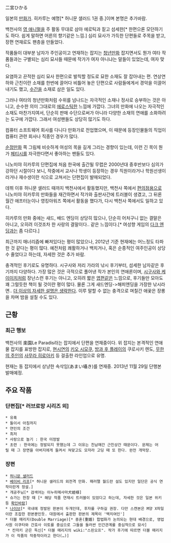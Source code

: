 二宮ひかる

일본의 [[만화가]]. 히카루는 예명[* 허니문 샐러드 1권 중.]이며 본명은 추가바람.

백천사의 [[영 애니멀]]을 주 활동 무대로 삼아 에로틱과 짙고 섬세한[* 한편으론 모던하기도 하다. 쉽게 말하면 어른의 향기같은 느낌.] 심리 묘사가 가득한 단편들로 주목을 받고, 장편 연재로도 팬층을 만들었다.

작품들이 대부분 남자가 주인공이고 연재하는 잡지는 [[청년만화]] 잡지면서도 뭔가 여타 작품들과는 구별되는 심리 묘사들 때문에 작가가 여자 아니냐는 말들이 있었는데, 여자 맞다. 

요염하고 끈적한 심리 묘사 한편으로 발칙할 정도로 묘한 소재도 잘 잡아내는 편. 연상연하와 근친이란 소재를 한번에 끌어다 비틀어 놓은 단편으로 사람들에게서 경악을 이끌어내기도 했고, [[수간]]을 소재로 삼은 일도 있다.

그러나 여타의 청년만화처럼 수위를 넘나드는 자극적인 소재나 정사로 승부하는 것은 아니고, 순수한 의미 그대로의 [[에로스]]틱한 느낌에 가깝다. 그녀의 만화에 나오는 자극적인 소재도 마찬가지여서, 단순히 판매 수단으로써가 아니라 다양한 소재의 연애를 소화하려는 도구에 가깝다. 그래서 여성팬들도 상당히 많기도 하다.

컴퓨터 소프트웨어 회사를 다니다 만화가로 전업했으며, 이 때문에 등장인물들의 직업이 컴퓨터 관련 회사나 직종인 경우가 많다. 

[[순정만화]] 쪽 그림체 비슷하게 여성의 목을 길게 그리는 경향이 있는데, 이런 긴 목이 뭔가 [[페티시]]를 자극한다면서 좋아하는 팬들도 있다. 

니노미야 히카루의 단편집에 처음 한국에 출간될 무렵은 2000년대 중후반보다 심의가 강하던 시절이다 보니, 작중에서 교사나 학생이 등장하는 경우 직원이라거나 학원선생이라거나 재수생이란 식으로 고쳐서는 단편집이 발매되었다. 

데뷔 이후 허니문 샐러드 때까지 백천사에서 활동했지만, 백천사 쪽에서 [[편의점]]용으로 니노미야 히카루의 만화들을 재간하면서 작가와 출판사간에 트러블이 생겼고, 그 뒤론 월간 애프터눈이나 영킹아워즈 쪽에서 활동을 했다가, 다시 백천사 쪽에서도 일하고 있다.  

히카루의 만화 중에는 새드, 배드 엔딩이 상당히 많으나, 단순히 어처구니 없는 결말은 아니고, 오히려 이것조차 한 사랑의 결말이다.. 같은 느낌이다.[* 여성향 게임의 [[다크 엔딩]]과는 좀 다르다.]

최근까지 매너리즘에 빠져있다는 평이 많았으나, 2012년 기준 현재에는 어느정도 타파한 것 같다는 평이 많다. 예전처럼 쾌활하거나 백치거나, 혹은 순종적인 여주인공이 상당수 줄었다고 하는데, 자세한 것은 추가 바람.

충격적인 후기로도 유명하다. 시구사와 저리 가라의 낚시 후기부터, 섬세한 남자같은 후기까지 다양하다. 가장 많은 것은 극적으로 풀어낸 작가 본인의 연애론이며,  [[시구사와 케이이치]]처럼 장난스런 후기는 아니고, 오히려 짧은 [[엽편]]같은 느낌으로, 후기들만 모아도 꽤 그럴듯한 책이 될 것이란 평이 많다. 물론 그게 새드엔딩->해피엔딩을 가장한 낚시라면.. [[더 이상의 자세한 설명은 생략한다]]. 이루 말할 수 없는 충격으로 며칠간 애꿎은 장롱을 차며 밤을 설칠 수도 있다.

== 근황 ==
=== 최근 행보 ===
백천사의 楽園Le Paradis라는 잡지에서 단편을 연재중이다. 위 잡지는 본격적인 연애물 잡지를 표방한 잡지로, [[현시연]]의 [[키오 시모쿠]], [[방과 후 플레이]]의 쿠로사키 렌도, [[무한의 주인]]의 [[사무라 히로아키]] 등 걸출한 라인업으로 유명.

현재는 동 잡지에서 상냥한 속삭임(あまい囁き)를 연재중. 2013년 11월 29일 단행본 발매예정.

== 주요 작품 ==
=== 단편집[* 러브로망 시리즈 외] ===
 * 유혹
 * 둘이서 아침까지
 * 연인의 조건
 * 최저 
 * 사랑으로 놀기 : 한국 미정발
 * 초련 : 한국에는 정발되지 못했는데 그 이유는 친남매간 근친상간 때문이다. 문제는 어릴 때 그 장면을 아버지에게 들켜서 쳐맞고도 모자라 고딩 때 또 한다. 완전 개막장.
 
=== 장편 ===
 * [[허니문 샐러드]]
 * [[베이비 리프]][* 허니문 샐러드의 외전격 만화. 패러랠 월드란 설도 있지만 일단은 공식 연작이란게 정설.]
 * 개공주님[* 검색어는 이누히메사마犬姫様]
 * 슈가는 한창 때 [* 해당 작품 연재시 트러블이 있었다고 하는데, 자세한 것은 일본 위키등 [[확인바람]]]
 * [[나이브]][* 국내에 정발된 판본이 두개인데, 후자를 구하길 권장. 다만 스캔본은 M양 X파일이란 조잡한 판본뿐인듯. 대원에서 출판한 판본의 제목이 '백치여인']
 * 더블 매리지(Double Marriage)[* 중혼(重婚) 합법화가 논의되는 현대 배경으로, 영업사원 이쿠타와 간호사 이토를 중심으로 그들을 둘러싼 인간관계를 중심적으로 묘사]
  * 칸자키 군은 독신[* 더블 매리지의 wiki:"스핀오프". 작가 후기에 따르면 더블 매리지가 이 작품의 작중작이라고 한다(…)]


